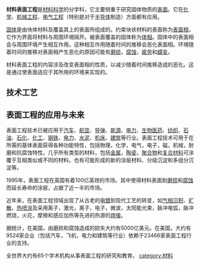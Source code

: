 {{merge|表面改性技术}}
'''材料表面工程'''是[[材料科学|材料科学]]的分学科，它主要侧重于研究固体物质的[[表面|表面]]。它在[[化学|化学]]、[[机械工程|机械工程]]、[[电气工程|电气工程]]（特别是对于[[半导体|半导体]]制造）方面都有应用。

[[固体|固体]]是由块体材料及覆盖其上的表面所组成的。约束块状材料的表面称为[[表面相|表面相]]，它作为界面将材料与周围环境隔开。被表面覆盖的固体称为[[体相|体相]]。固体中的表面相会与周围环境产生相互作用。这种相互作用随着时间的推移会恶化表面相。环境随着时间的推移对表面相产生恶化的原因可能有[[磨损|磨损]]，[[腐蚀|腐蚀]]，[[疲劳|疲劳]]和[[蠕变|蠕变]]。

材料表面工程的内容涉及改变表面相的性质，以减少随着时间推移造成的恶化。这是通过使表面适应于其所用的环境来实现的。
==技术工艺==
{{clade| style=font-size:85%;line-height:100%;width:800px;
    |label1=表面工程技术
    |1={{clade
        |label1=激光束或电子束表面改性
        |1= {{clade
            |1=固态相变
            |label4=液态相变
            |4={{clade
              |1=表面熔凝
              |2=表面涂覆
              |3=表面合金化
                }}
             }}
        |label2=化学、电化学沉积
        |2= {{clade
             |1=复合镀
             |2=刷镀
             |3=激光电镀
             |4=化学镀
            }}
       |label3=化学、电化学转化
       |3= {{clade
             |1=电解氧化着色
             |2=微弧等离子体阳极化
             |3=阳极氧化原位合成
            }}
       |label4=热喷涂
       |4= {{clade
             |1=塑料喷涂
             |2=电弧喷涂
             |3=低压等离子喷涂
             |4=爆炸喷涂
             |5=超音速连续喷涂
            }}
       |label5=化学气相沉积
       |5= {{clade
             |1=热解化学气相沉积
             |2=等离子体增强化学气相沉积
             |3=激光诱导化学气相沉积
             |4=微博等离子体化学气相沉积
             |5=金属有机物化学气相沉积
            }}
       |label6=物理气相沉积
       |6= {{clade
             |1=真空蒸镀
             |2=离子镀
             |3=溅射沉积
            }}
        }}
}}
==表面工程的应用与未来==
表面工程技术已被应用于[[汽车|汽车]]、[[航空|航空]]、[[导弹|导弹]]、[[能源|能源]]、[[电力|电力]]、[[生物医药|生物医药]]、[[纺织|纺织]]、[[石油|石油]]、[[石化|石化]]、[[化工|化工]]、[[钢铁|钢铁]]、[[电力|电力]]、[[水泥|水泥]]、[[机床|机床]]、[[建筑|建筑]]等行业。表面工程技术可用于在所需的基体表面获得各种功能特性，包括物理，化学，电气，电子，磁，机械，耐磨和抗腐蚀特性。几乎所有类型的材料，包括[[金属|金属]]，[[陶瓷|陶瓷]]，[[聚合物|聚合物]]和[[复合材料|复合材料]]可涂覆于互相类似或不同的材料。也有可能形成的新的涂层材料、分级沉淀和多组分沉淀等。

1995年，表面工程在英国有着100亿英镑的市场。其中使得材料表面耐[[磨损|磨损]]和[[腐蚀|腐蚀]]而延长寿命的涂层，占据了近一半的市场。

近年来，在表面工程领域出现了从古老的[[电镀|电镀]]到现代工艺的转变，如[[气相沉积|气相沉积]]、[[扩散|扩散]]、[[热喷涂|热喷涂]]及采用离子，激光，离子，电子，微波，太阳能光束，脉冲电弧，脉冲燃烧，火花，摩擦和感应加热等先进的热源的[[焊接|焊接]]。

据统计，在美国，由磨损和腐蚀造成的损失大约有5000亿美元。在美国，大约有9524家企业（包括汽车，飞机，电力和建筑等行业）依赖于23466家表面工程行业的支持。

全世界大约有65个学术机构从事表面工程的研究和教育。
{{表面工程}}
[[category:材料|category:材料]]